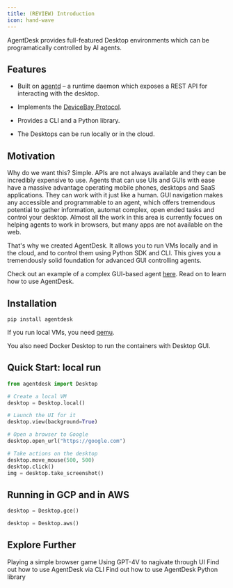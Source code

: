 ```yaml
---
title: (REVIEW) Introduction
icon: hand-wave
---
```


AgentDesk provides full-featured Desktop environments which can be programatically controlled by AI agents.

## Features

* Built on [agentd](https://github.com/agentsea/agentd) – a runtime daemon which exposes a REST API for interacting with the desktop.

* Implements the [DeviceBay Protocol](https://github.com/agentsea/devicebay).

* Provides a CLI and a Python library.

* The Desktops can be run locally or in the cloud.

## Motivation

Why do we want this? Simple. APIs are not always available and they can be incredibly expensive to use. Agents that can use UIs and GUIs with ease have a massive advantage operating mobile phones, desktops and SaaS applications. They can work with it just like a human.  GUI navigation makes any accessible and programmable to an agent, which offers tremendous potential to gather information, automat complex, open ended tasks and control your desktop. Almost all the work in this area is currently focues on helping agents to work in browsers, but many apps are not available on the web.

That's why we created AgentDesk. It allows you to run VMs locally and in the cloud, and to control them using Python SDK and CLI. This gives you a tremendously solid foundation for advanced GUI controlling agents.

Check out an example of a complex GUI-based agent [here](https://github.com/agentsea/surfpizza). Read on to learn how to use AgentDesk.

## Installation

`pip install agentdesk`

If you run local VMs, you need [qemu](https://www.qemu.org/).

You also need Docker Desktop to run the containers with Desktop GUI. 

## Quick Start: local run

```python
from agentdesk import Desktop

# Create a local VM
desktop = Desktop.local()

# Launch the UI for it
desktop.view(background=True)

# Open a browser to Google
desktop.open_url("https://google.com")

# Take actions on the desktop
desktop.move_mouse(500, 500)
desktop.click()
img = desktop.take_screenshot()
```

## Running in GCP and in AWS

```python
desktop = Desktop.gce()
```

```python
desktop = Desktop.aws()
```

## Explore Further

<CardGroup cols={2}>
  <Card
    title="Simple Example"
    icon="screwdriver-wrench"
    href="https://github.com/agentsea/agentdesk/blob/main/examples/drawing/demo.ipynb"
  >
    Playing a simple browser game
  </Card>
  <Card
    title="Advanced Example"
    icon="screwdriver-wrench"
    href="https://github.com/agentsea/agentdesk/blob/main/examples/gpt4v/note.ipynb"
  >
    Using GPT-4V to nagivate through UI
  </Card>
  <Card
    title="CLI Documentation"
    icon="code"
    href="./cli"
  >
    Find out how to use AgentDesk via CLI
  </Card>
  <Card 
    title="API Reference" 
    icon="code" 
    href="https://agentsea.github.io/agentdesk/"
  >
    Find out how to use AgentDesk Python library
  </Card>
</CardGroup>
